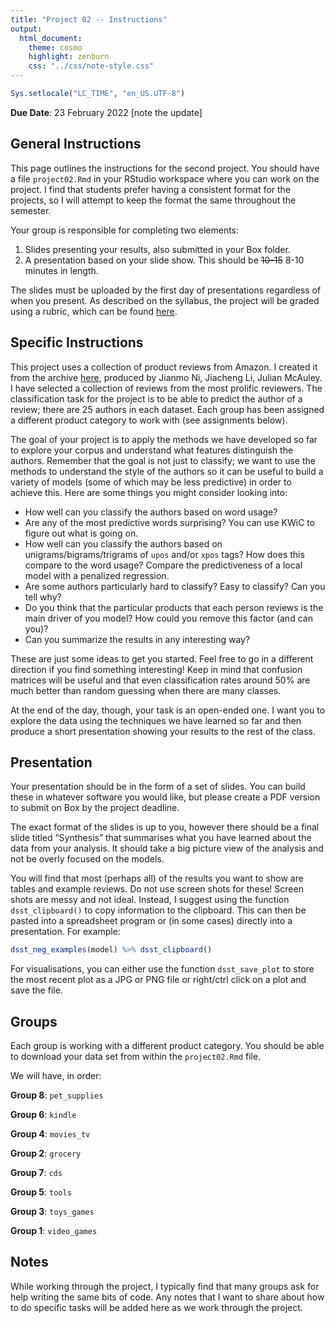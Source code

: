 ```yaml
---
title: "Project 02 -- Instructions"
output:
  html_document:
    theme: cosmo
    highlight: zenburn
    css: "../css/note-style.css"
---
```


```r
Sys.setlocale("LC_TIME", "en_US.UTF-8")
```

**Due Date**: 23 February 2022 [note the update]

## General Instructions

This page outlines the instructions for the second project. You should
have a file `project02.Rmd` in your RStudio workspace where you can
work on the project. I find that students prefer having a consistent
format for the projects, so I will attempt to keep the format the same
throughout the semester.

Your group is responsible for completing two elements:

1. Slides presenting your results, also submitted in your Box folder.
2. A presentation based on your slide show. This should be ~~10-15~~ 8-10
minutes in length.

The slides must be uploaded by the first day of presentations regardless of
when you present. As described on the syllabus, the project will be graded
using a rubric, which can be found [here](../extra/project_rubric.pdf).

## Specific Instructions

This project uses a collection of product reviews from Amazon. I created it
from the archive [here](https://nijianmo.github.io/amazon/index.html), produced
by Jianmo Ni, Jiacheng Li, Julian McAuley. I have selected a collection of
reviews from the most prolific reviewers. The classification task for the
project is to be able to predict the author of a review; there are 25 authors in
each dataset. Each group has been assigned a different product category to work
with (see assignments below).

The goal of your project is to apply the methods we have developed so far to
explore your corpus and understand what features distinguish the authors.
Remember that the goal is not just to classify; we want to use the methods to
understand the style of the authors so it can be useful to build a variety of
models (some of which may be less predictive) in order to achieve this. Here
are some things you might consider looking into:

- How well can you classify the authors based on word usage?
- Are any of the most predictive words surprising? You can use KWiC to figure
out what is going on.
- How well can you classify the authors based on unigrams/bigrams/trigrams of
`upos` and/or `xpos` tags? How does this compare to the word usage? Compare
the predictiveness of a local model with a penalized regression.
- Are some authors particularly hard to classify? Easy to classify? Can you
tell why?
- Do you think that the particular products that each person reviews is the
main driver of you model? How could you remove this factor (and can you)?
- Can you summarize the results in any interesting way?

These are just some ideas to get you started. Feel free to go in a different
direction if you find something interesting! Keep in mind that confusion
matrices will be useful and that even classification rates around 50% are much
better than random guessing when there are many classes.

At the end of the day, though, your task is an open-ended one. I want you to
explore the data using the techniques we have learned so far and then produce
a short presentation showing your results to the rest of the class.

## Presentation

Your presentation should be in the form of a set of slides. You can build these
in whatever software you would like, but please create a PDF version to submit
on Box by the project deadline.

The exact format of the slides is up to you, however there should be a final
slide titled "Synthesis" that summarises what you have learned about the data
from your analysis. It should take a big picture view of the analysis and not
be overly focused on the models.

You will find that most (perhaps all) of the results you want to show are
tables and example reviews. Do not use screen shots for these! Screen shots are
messy and not ideal. Instead, I suggest using the function `dsst_clipboard()`
to copy information to the clipboard. This can then be pasted into a spreadsheet
program or (in some cases) directly into a presentation. For example:

```r
dsst_neg_examples(model) %>% dsst_clipboard()
```

For visualisations, you can either use the function `dsst_save_plot` to store
the most recent plot as a JPG or PNG file or right/ctrl click on a plot and
save the file.

## Groups

Each group is working with a different product category. You should be able to
download your data set from within the `project02.Rmd` file.

We will have, in order:

**Group 8**: `pet_supplies`

**Group 6**: `kindle`

**Group 4**: `movies_tv`

**Group 2**: `grocery`

**Group 7**: `cds`

**Group 5**: `tools`

**Group 3**: `toys_games`

**Group 1**: `video_games`

## Notes

While working through the project, I typically find that many groups ask for
help writing the same bits of code. Any notes that I want to share about how
to do specific tasks will be added here as we work through the project.
